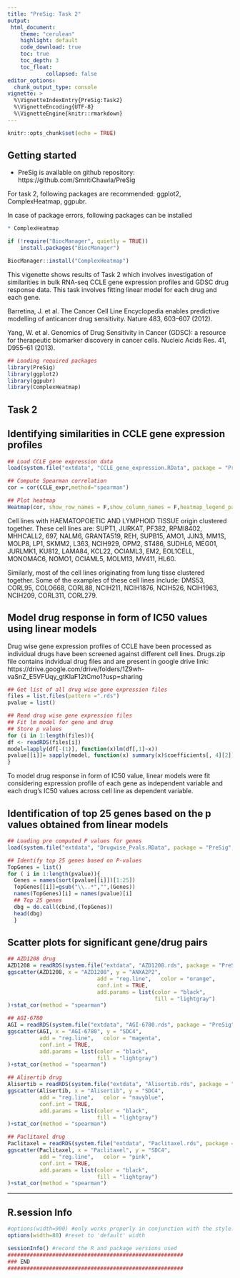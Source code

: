 ```yaml
---
title: "PreSig: Task 2"
output: 
 html_document:
    theme: "cerulean"
    highlight: default
    code_download: true
    toc: true
    toc_depth: 3
    toc_float: 
            collapsed: false
editor_options: 
  chunk_output_type: console
vignette: >
  %\VignetteIndexEntry{PreSig:Task2}
  %\VignetteEncoding{UTF-8}
  %\VignetteEngine{knitr::rmarkdown}
---
```


<style>
pre {
  overflow-x: auto;
}
pre code {
  word-wrap: normal;
  white-space: pre;
}
</style>


```r
knitr::opts_chunk$set(echo = TRUE)
```

## Getting started

* PreSig is available on github repository: https://github.com/SmritiChawla/PreSig


For task 2, following packages are recommended: ggplot2, ComplexHeatmap, ggpubr.

In case of package errors, following packages can be installed


```r

* ComplexHeatmap

if (!require("BiocManager", quietly = TRUE))
    install.packages("BiocManager")

BiocManager::install("ComplexHeatmap")

```

This vigenette shows results of Task 2 which involves investigation of similarities in bulk RNA-seq CCLE gene expression profiles and GDSC drug response data. This task involves fitting linear model for each drug and each gene. 

Barretina, J. et al. The Cancer Cell Line Encyclopedia enables predictive modelling of 
anticancer drug sensitivity. Nature 483, 603–607 (2012).

Yang, W. et al. Genomics of Drug Sensitivity in Cancer (GDSC): a resource for therapeutic 
biomarker discovery in cancer cells. Nucleic Acids Res. 41, D955–61 (2013).





```r

## Loading required packages
library(PreSig)
library(ggplot2)
library(ggpubr)
library(ComplexHeatmap)
```


## Task 2

## Identifying similarities in CCLE gene expression profiles


```r
## Load CCLE gene expression data
load(system.file("extdata", "CCLE_gene_expression.RData", package = "PreSig", mustWork = TRUE))

## Compute Spearman correlation
cor = cor(CCLE_expr,method="spearman")

## Plot heatmap
Heatmap(cor, show_row_names = F,show_column_names = F,heatmap_legend_param = list(title = 'Spearman Correlation'))

```

Cell lines with HAEMATOPOIETIC AND LYMPHOID TISSUE origin clustered together. These cell lines are: SUPT1, JURKAT, PF382, RPMI8402, MHHCALL2, 697, NALM6, GRANTA519, REH, SUPB15, AMO1, JJN3, MM1S, MOLP8, LP1, SKMM2, L363, NCIH929, OPM2, ST486, SUDHL6, MEG01, JURLMK1, KU812, LAMA84, KCL22, OCIAML3, EM2, EOL1CELL, MONOMAC6, NOMO1, OCIAML5, MOLM13, MV411, HL60.

Similarly, most of the cell lines originating from lung tisse clustered together. Some of the examples of these cell lines include: DMS53, CORL95, COLO668, CORL88, NCIH211, NCIH1876, NCIH526, NCIH1963, NCIH209, CORL311, CORL279. 


## Model drug response in form of IC50 values using linear models

Drug wise gene expression profiles of CCLE have been processed as individual drugs have been screened against different cell lines. Drugs.zip file contains indvidual drug files and are present in google drive link: https://drive.google.com/drive/folders/1Z9wh-vaSnZ_E5VFUqy_gtKIaF12tCmo1?usp=sharing



```r
## Get list of all drug wise gene expression files
files = list.files(pattern =".rds")
pvalue = list()

## Read drug wise gene expression files
## Fit lm model for gene and drug
## Store p values
for (i in 1:length(files)){
df <- readRDS(files[i])
model=lapply(df[-(1)], function(x)lm(df[,1]~x))
pvalue[[i]]= sapply(model, function(x) summary(x)$coefficients[, 4][2])
}

```

To model drug response in form of IC50 value, linear models were fit considering expression profile of each gene as independent variable and each drug's IC50 values across cell line as dependent variable. 

## Identification of top 25 genes based on the p values obtained from linear models

```r
## Loading pre computed P values for genes
load(system.file("extdata", "Drugwise_Pvals.RData", package = "PreSig", mustWork = TRUE))

## Identify top 25 genes based on P-values
TopGenes = list()
for ( i in 1:length(pvalue)){
  Genes = names(sort(pvalue[[i]])[1:25])
  TopGenes[[i]]=gsub("\\..*","",(Genes))
  names(TopGenes)[i] = names(pvalue)[i]
  ## Top 25 genes
  dbg = do.call(cbind,(TopGenes))
  head(dbg)
  }
```


## Scatter plots for significant gene/drug pairs

```r
## AZD1208 drug
AZD1208 = readRDS(system.file("extdata", "AZD1208.rds", package = "PreSig", mustWork = TRUE))
ggscatter(AZD1208, x = "AZD1208", y = "ANXA2P2",
                            add = "reg.line",   color = "orange",
                            conf.int = TRUE,
                            add.params = list(color = "black",
                                              fill = "lightgray")
)+stat_cor(method = "spearman")

## AGI-6780
AGI = readRDS(system.file("extdata", "AGI-6780.rds", package = "PreSig", mustWork = TRUE))
ggscatter(AGI, x = "AGI-6780", y = "SDC4",
          add = "reg.line",   color = "magenta",
          conf.int = TRUE,
          add.params = list(color = "black",
                            fill = "lightgray")
)+stat_cor(method = "spearman")

## Alisertib drug
Alisertib = readRDS(system.file("extdata", "Alisertib.rds", package = "PreSig", mustWork = TRUE))
ggscatter(Alisertib, x = "Alisertib", y = "SDC4",
          add = "reg.line",   color = "navyblue",
          conf.int = TRUE,
          add.params = list(color = "black",
                            fill = "lightgray")
)+stat_cor(method = "spearman")

## Paclitaxel drug
Paclitaxel = readRDS(system.file("extdata", "Paclitaxel.rds", package = "PreSig", mustWork = TRUE))
ggscatter(Paclitaxel, x = "Paclitaxel", y = "SDC4",
          add = "reg.line",   color = "pink",
          conf.int = TRUE,                                  
          add.params = list(color = "black",
                            fill = "lightgray")
)+stat_cor(method = "spearman")


```

***

## R.session Info

```r
#options(width=900) #only works properly in conjunction with the style:overflow.x option at the start
options(width=80) #reset to 'default' width

sessionInfo() #record the R and package versions used
#######################################################
### END
#######################################################

```
